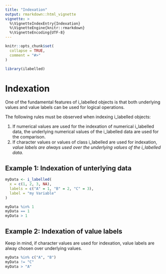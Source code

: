 ```yaml
---
title: "Indexation"
output: rmarkdown::html_vignette
vignette: >
  %\VignetteIndexEntry{Indexation}
  %\VignetteEngine{knitr::rmarkdown}
  %\VignetteEncoding{UTF-8}
---
```


```r
knitr::opts_chunk$set(
  collapse = TRUE,
  comment = "#>"
)
```

```r
library(ilabelled)
```


# Indexation

One of the fundamental features of i_labelled objects is that both underlying values and value labels can be used for logical operations. 

The following rules must be observed when indexing i_labelled objects: 

  1. If numerical values are used for the indexation of numerical i_labelled data, the underlying numerical values of the i_labelled data are used for the comparison. 
  2. If character values or values of class i_labelled are used for indexation, *value labels are always used over the underlying values of the i_labelled data*.


## Example 1: Indexation of unterlying data

```r
myData <- i_labelled(
  x = c(1, 2, 3, NA), 
  labels = c("A" = 1, "B" = 2, "C" = 3), 
  label = "my Variable"
)

myData %in% 1
myData == 1
myData > 1
```


## Example 2: Indexation of value labels

Keep in mind, if character values are used for indexation, value labels are alway chosen over underlying values.

```r
myData %in% c("A", "B")
myData != "C"
myData > "A"
```


